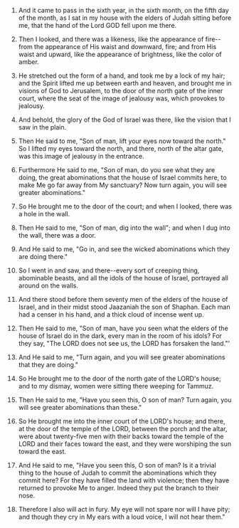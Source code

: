 
1. And it came to pass in the sixth year, in the sixth month, on the fifth day of the month, as I sat in my house with the elders of Judah sitting before me, that the hand of the Lord GOD fell upon me there.

2. Then I looked, and there was a likeness, like the appearance of fire--from the appearance of His waist and downward, fire; and from His waist and upward, like the appearance of brightness, like the color of amber.

3. He stretched out the form of a hand, and took me by a lock of my hair; and the Spirit lifted me up between earth and heaven, and brought me in visions of God to Jerusalem, to the door of the north gate of the inner court, where the seat of the image of jealousy was, which provokes to jealousy.

4. And behold, the glory of the God of Israel was there, like the vision that I saw in the plain.

5. Then He said to me, "Son of man, lift your eyes now toward the north." So I lifted my eyes toward the north, and there, north of the altar gate, was this image of jealousy in the entrance.

6. Furthermore He said to me, "Son of man, do you see what they are doing, the great abominations that the house of Israel commits here, to make Me go far away from My sanctuary? Now turn again, you will see greater abominations."

7. So He brought me to the door of the court; and when I looked, there was a hole in the wall.

8. Then He said to me, "Son of man, dig into the wall"; and when I dug into the wall, there was a door.

9. And He said to me, "Go in, and see the wicked abominations which they are doing there."

10. So I went in and saw, and there--every sort of creeping thing, abominable beasts, and all the idols of the house of Israel, portrayed all around on the walls.

11. And there stood before them seventy men of the elders of the house of Israel, and in their midst stood Jaazaniah the son of Shaphan. Each man had a censer in his hand, and a thick cloud of incense went up.

12. Then He said to me, "Son of man, have you seen what the elders of the house of Israel do in the dark, every man in the room of his idols? For they say, "The LORD does not see us, the LORD has forsaken the land."'

13. And He said to me, "Turn again, and you will see greater abominations that they are doing."

14. So He brought me to the door of the north gate of the LORD's house; and to my dismay, women were sitting there weeping for Tammuz.

15. Then He said to me, "Have you seen this, O son of man? Turn again, you will see greater abominations than these."

16. So He brought me into the inner court of the LORD's house; and there, at the door of the temple of the LORD, between the porch and the altar, were about twenty-five men with their backs toward the temple of the LORD and their faces toward the east, and they were worshiping the sun toward the east.

17. And He said to me, "Have you seen this, O son of man? Is it a trivial thing to the house of Judah to commit the abominations which they commit here? For they have filled the land with violence; then they have returned to provoke Me to anger. Indeed they put the branch to their nose.

18. Therefore I also will act in fury. My eye will not spare nor will I have pity; and though they cry in My ears with a loud voice, I will not hear them."


